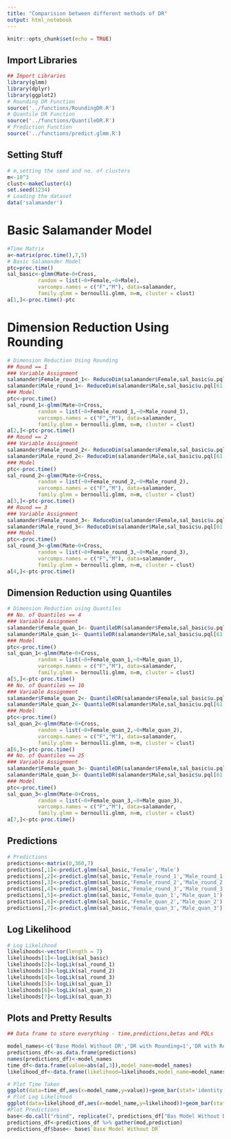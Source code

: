 ```yaml
---
title: "Comparision between different methods of DR"
output: html_notebook
---
```

```r
knitr::opts_chunk$set(echo = TRUE)
```
## Import Libraries
```r
## Import Libraries
library(glmm)
library(dplyr)
library(ggplot2)
# Rounding DR Function
source('../functions/RoundingDR.R')
# Quantile DR Function
source('../functions/QuantileDR.R')
# Prediction Function
source('../functions/predict.glmm.R')
```
## Setting Stuff
```r
# m,setting the seed and no. of clusters 
m<-10^3
clust<-makeCluster(4)
set.seed(1234)
# Loading the dataset
data('salamander')
```
# Basic Salamander Model
```r
#Time Matrix
a<-matrix(proc.time(),7,5)
# Basic Salamander Model
ptc=proc.time()
sal_basic<-glmm(Mate~0+Cross,
          random = list(~0+Female,~0+Male),
          varcomps.names = c("F","M"), data=salamander,
          family.glmm = bernoulli.glmm, m=m, cluster = clust)
a[1,]<-proc.time()-ptc
```
# Dimension Reduction Using Rounding 
```r
# Dimension Reduction Using Rounding 
## Round == 1
### Variable Assignment
salamander$Female_round_1<- ReduceDim(salamander$Female,sal_basic$u.pql[1:60],1)
salamander$Male_round_1<- ReduceDim(salamander$Male,sal_basic$u.pql[61:120],1)
### Model
ptc<-proc.time()
sal_round_1<-glmm(Mate~0+Cross,
          random = list(~0+Female_round_1,~0+Male_round_1),
          varcomps.names = c("F","M"), data=salamander,
          family.glmm = bernoulli.glmm, m=m, cluster = clust)
a[2,]<-ptc-proc.time()
## Round == 2
### Variable Assignment
salamander$Female_round_2<- ReduceDim(salamander$Female,sal_basic$u.pql[1:60],2)
salamander$Male_round_2<- ReduceDim(salamander$Male,sal_basic$u.pql[61:120],2)
### Model
ptc<-proc.time()
sal_round_2<-glmm(Mate~0+Cross,
          random = list(~0+Female_round_2,~0+Male_round_2),
          varcomps.names = c("F","M"), data=salamander,
          family.glmm = bernoulli.glmm, m=m, cluster = clust)
a[3,]<-ptc-proc.time()
## Round == 3
### Variable Assignment
salamander$Female_round_3<- ReduceDim(salamander$Female,sal_basic$u.pql[1:60],3)
salamander$Male_round_3<- ReduceDim(salamander$Male,sal_basic$u.pql[61:120],3)
### Model
ptc<-proc.time()
sal_round_3<-glmm(Mate~0+Cross,
          random = list(~0+Female_round_3,~0+Male_round_3),
          varcomps.names = c("F","M"), data=salamander,
          family.glmm = bernoulli.glmm, m=m, cluster = clust)
a[4,]<-ptc-proc.time()
```
## Dimension Reduction using Quantiles
```r
# Dimension Reduction using Quantiles
## No. of Quantiles == 4
### Variable Assignment
salamander$Female_quan_1<- QuantileDR(salamander$Female,sal_basic$u.pql[1:60],4,sal_basic$nu['F']**0.5)
salamander$Male_quan_1<- QuantileDR(salamander$Male,sal_basic$u.pql[61:120],4,sal_basic$nu['M']**0.5)
### Model
ptc<-proc.time()
sal_quan_1<-glmm(Mate~0+Cross,
          random = list(~0+Female_quan_1,~0+Male_quan_1),
          varcomps.names = c("F","M"), data=salamander,
          family.glmm = bernoulli.glmm, m=m, cluster = clust)
a[5,]<-ptc-proc.time()
## No. of Quantiles == 10
### Variable Assignment
salamander$Female_quan_2<- QuantileDR(salamander$Female,sal_basic$u.pql[1:60],10,sal_basic$nu['F']**0.5)
salamander$Male_quan_2<- QuantileDR(salamander$Male,sal_basic$u.pql[61:120],10,sal_basic$nu['M']**0.5)
### Model
ptc<-proc.time()
sal_quan_2<-glmm(Mate~0+Cross,
          random = list(~0+Female_quan_2,~0+Male_quan_2),
          varcomps.names = c("F","M"), data=salamander,
          family.glmm = bernoulli.glmm, m=m, cluster = clust)
a[6,]<-ptc-proc.time()
## No. of Quantiles == 25
### Variable Assignment
salamander$Female_quan_3<- QuantileDR(salamander$Female,sal_basic$u.pql[1:60],25,sal_basic$nu['F']**0.5)
salamander$Male_quan_3<- QuantileDR(salamander$Male,sal_basic$u.pql[61:120],25,sal_basic$nu['M']**0.5)
### Model
ptc<-proc.time()
sal_quan_3<-glmm(Mate~0+Cross,
          random = list(~0+Female_quan_3,~0+Male_quan_3),
          varcomps.names = c("F","M"), data=salamander,
          family.glmm = bernoulli.glmm, m=m, cluster = clust)
a[7,]<-ptc-proc.time()
```
## Predictions
```r
# Predictions
predictions<-matrix(0,360,7)
predictions[,1]<-predict.glmm(sal_basic,'Female','Male')
predictions[,2]<-predict.glmm(sal_basic,'Female_round_1','Male_round_1')
predictions[,3]<-predict.glmm(sal_basic,'Female_round_2','Male_round_2')
predictions[,4]<-predict.glmm(sal_basic,'Female_round_3','Male_round_3')
predictions[,5]<-predict.glmm(sal_basic,'Female_quan_1','Male_quan_1')
predictions[,6]<-predict.glmm(sal_basic,'Female_quan_2','Male_quan_2')
predictions[,7]<-predict.glmm(sal_basic,'Female_quan_3','Male_quan_3')
```
## Log Likelihood
```r
# Log Likelihood
likelihoods<-vector(length = 7)
likelihoods[1]<-logLik(sal_basic)
likelihoods[2]<-logLik(sal_round_1)
likelihoods[3]<-logLik(sal_round_2)
likelihoods[4]<-logLik(sal_round_3)
likelihoods[5]<-logLik(sal_quan_1)
likelihoods[6]<-logLik(sal_quan_2)
likelihoods[7]<-logLik(sal_quan_3)

```
## Plots and Pretty Results
```r
## Data frame to store everything - time,predictions,betas and PQLs

model_names<-c('Base Model Without DR','DR with Rounding=1','DR with Rounding=2','DR with Rounding=3','DR with Quantiles=4','DR with Quantiles=10','DR with Quantiles=25')
predictions_df<-as.data.frame(predictions)
names(predictions_df)<-model_names
time_df<-data.frame(value=abs(a[,3]),model_name=model_names)
likelihood_df<-data.frame(likelihood=likelihoods,model_name=model_names)
```
```r
# Plot Time Taken
ggplot(data=time_df,aes(x=model_name,y=value))+geom_bar(stat='identity') + theme(axis.text.x = element_text(angle = 90)) +ylab('Time Taken')
# Plot Log Likelihood
ggplot(data=likelihood_df,aes(x=model_name,y=likelihood))+geom_bar(stat='identity') + theme(axis.text.x = element_text(angle = 90)) +ylab('Log Likelihood')
#Plot Predictions
base<-do.call("rbind", replicate(7, predictions_df["Bas Model Without DR"], simplify = FALSE))
predictions_df<-predictions_df %>% gather(mod,prediction)
predictions_df$base<- base$`Base Model Without DR`
```

